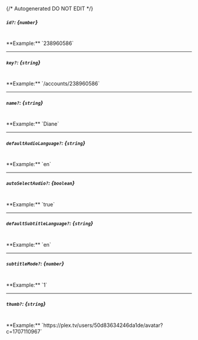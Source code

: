 {/* Autogenerated DO NOT EDIT  */}
##### `id?`: *{`number`}*
<br/>
**Example:** `238960586`

---
##### `key?`: *{`string`}*
<br/>
**Example:** `/accounts/238960586`

---
##### `name?`: *{`string`}*
<br/>
**Example:** `Diane`

---
##### `defaultAudioLanguage?`: *{`string`}*
<br/>
**Example:** `en`

---
##### `autoSelectAudio?`: *{`boolean`}*
<br/>
**Example:** `true`

---
##### `defaultSubtitleLanguage?`: *{`string`}*
<br/>
**Example:** `en`

---
##### `subtitleMode?`: *{`number`}*
<br/>
**Example:** `1`

---
##### `thumb?`: *{`string`}*
<br/>
**Example:** `https://plex.tv/users/50d83634246da1de/avatar?c=1707110967`


